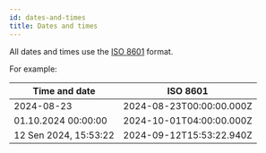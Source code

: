 ```yaml
---
id: dates-and-times
title: Dates and times
---
```


All dates and times use the [ISO 8601](https://en.wikipedia.org/wiki/ISO_8601) format.

For example:

| Time and date | ISO 8601 |
| ----------|---------|
| 2024-08-23 | 2024-08-23T00:00:00.000Z |
| 01.10.2024 00:00:00 | 2024-10-01T04:00:00.000Z |
| 12 Sen 2024, 15:53:22 | 2024-09-12T15:53:22.940Z |
